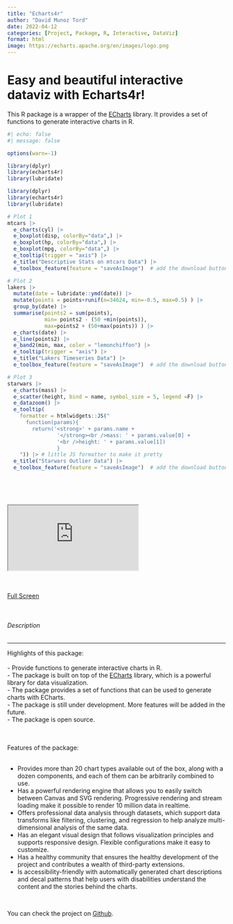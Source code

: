 ```yaml
---
title: "Echarts4r"
author: "David Munoz Tord"
date: 2022-04-12
categories: [Project, Package, R, Interactive, DataViz]
format: html
image: https://echarts.apache.org/en/images/logo.png
---
```


# Easy and beautiful interactive dataviz with Echarts4r!

This R package is a wrapper of the <a href="https://echarts.apache.org/en/index.html">ECharts</a> library. It provides a set of functions to generate interactive charts in R.



```r
#| echo: false
#| message: false

options(warn=-1)

library(dplyr)
library(echarts4r)
library(lubridate)

```
```r
library(dplyr)
library(echarts4r)
library(lubridate)

# Plot 1
mtcars |>
  e_charts(cyl) |> 
  e_boxplot(disp, colorBy="data",) |>
  e_boxplot(hp, colorBy="data",) |>
  e_boxplot(mpg, colorBy="data",) |>
  e_tooltip(trigger = "axis") |>
  e_title("Descriptive Stats on mtcars Data") |>
  e_toolbox_feature(feature = "saveAsImage")  # add the download button!

# Plot 2
lakers |>           
  mutate(date = lubridate::ymd(date)) |>
  mutate(points = points+runif(n=34624, min=-0.5, max=0.5) ) |>
  group_by(date) |>
  summarise(points2 = sum(points),
            min= points2 - (50 +min(points)),
            max=points2 + (50+max(points)) ) |> 
  e_charts(date) |>
  e_line(points2) |>
  e_band2(min, max, color = "lemonchiffon") |>
  e_tooltip(trigger = "axis") |>
  e_title("Lakers Timeseries Data") |>
  e_toolbox_feature(feature = "saveAsImage")  # add the download button!

# Plot 3
starwars |>
  e_charts(mass) |>
  e_scatter(height, bind = name, symbol_size = 5, legend =F) |>
  e_datazoom() |>
  e_tooltip(
    formatter = htmlwidgets::JS("
      function(params){
        return('<strong>' + params.name + 
                '</strong><br />mass: ' + params.value[0] + 
                '<br />height: ' + params.value[1]) 
                }
    ")) |> # little JS formatter to make it pretty
  e_title("Starwars Outlier Data") |>
  e_toolbox_feature(feature = "saveAsImage")  # add the download button!
  
```

<br>
<br>

::: {.iframe-container}
<iframe class="iframe-responsive" scrolling="yes" src="https://echarts4r.john-coene.com/"></iframe>
:::
<br><br>
<a href="https://echarts4r.john-coene.com/" class="btn btn-secondary">Full Screen</a>


<br>
<div style="text-align: left">
<h6>Description</h6>
<hr>

<p>
    Highlights of this package:
    <br><br>
    - Provide functions to generate interactive charts in R.<br>
    - The package is built on top of the <a href="https://echarts.apache.org/en/index.html">ECharts</a> library, which is a powerful library for data visualization.<br>
    - The package provides a set of functions that can be used to generate charts with ECharts.<br>
    - The package is still under development. More features will be added in the future.<br>
    - The package is open source. 
    
    <br><br>
    Features of the package: 
<br><br>


- Provides more than 20 chart types available out of the box, along with a dozen components, and each of them can be arbitrarily combined to use.<br>
- Has a powerful rendering engine that allows you to easily switch between Canvas and SVG rendering. Progressive rendering and stream loading make it possible to render 10 million data in realtime.<br>
- Offers professional data analysis through datasets, which support data transforms like filtering, clustering, and regression to help analyze multi-dimensional analysis of the same data.<br>
- Has an elegant visual design that follows visualization principles and supports responsive design. Flexible configurations make it easy to customize.<br>
- Has a healthy community that ensures the healthy development of the project and contributes a wealth of third-party extensions.<br>
- Is accessibility-friendly with automatically generated chart descriptions and decal patterns that help users with disabilities understand the content and the stories behind the charts.<br>

<br>
    
<span>You can check the project on <a href="https://github.com/JohnCoene/echarts4r">Github</a>.
    </span>
<br><br>




